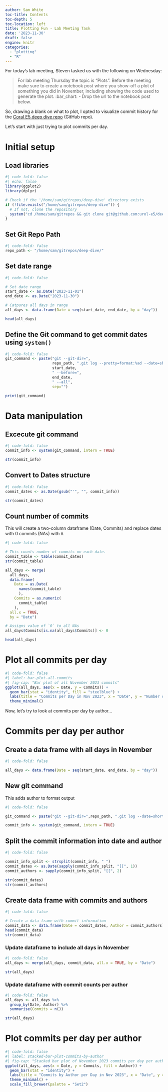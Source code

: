 ```yaml
---
author: Sam White
toc-title: Contents
toc-depth: 5
toc-location: left
title: Plotting Fun - Lab Meeting Task
date: '2023-11-30'
draft: false
engine: knitr
categories: 
  - "plotting"
  - "R"
---
```

For today's lab meeting, Steven tasked us with the following on Wednesday:

> For lab meeting Thursday the topic is "Plots". Before the meeting make sure to create a notebook post where you show-off a plot of something you did in November, including showing the code used to generate the plot. :bar_chart: - Drop the url to the notebook post below.

So, drawing a blank on what to plot, I opted to visualize commit history for the [Coral E5 deep dive repo](https://github.com/urol-e5/deep-dive) (GitHub repo).

Let's start with just trying to plot commits per day.

# Initial setup

## Load libraries
```r
#| code-fold: false
#| echo: false
library(ggplot2)
library(dplyr)
```

```r
# Check if the '/home/sam/gitrepos/deep-dive' directory exists
if (!file.exists("/home/sam/gitrepos/deep-dive")) {
  # If not, clone the repository
  system("cd /home/sam/gitrepos && git clone git@github.com:urol-e5/deep-dive.git")
}
```

## Set Git Repo Path
```r
#| code-fold: false
repo_path <- "/home/sam/gitrepos/deep-dive/"
```

## Set date range
```r
#| code-fold: false

# Set date range
start_date <- as.Date("2023-11-01")
end_date <- as.Date("2023-11-30")

# Catpures all days in range
all_days <- data.frame(Date = seq(start_date, end_date, by = "day"))

head(all_days)
```

## Define the Git command to get commit dates using `system()`
```r
#| code-fold: false
git_command <- paste("git --git-dir=",
                     repo_path, ".git log --pretty=format:%ad --date=short --after=",
                     start_date,
                     " --before=",
                     end_date,
                     " --all",
                     sep="")

print(git_command)
```

# Data manipulation

## Excecute git command
```r
#| code-fold: false
commit_info <- system(git_command, intern = TRUE)

str(commit_info)
```

## Convert to Dates structure
```r
#| code-fold: false
commit_dates <- as.Date(gsub("'", "", commit_info))

str(commit_dates)
```

## Count number of commits

This will create a two-column dataframe (Date, Commits)
and replace dates with 0 commits (NAs) with `0`.

```r
#| code-fold: false

# This counts number of commits on each date.
commit_table <- table(commit_dates)
str(commit_table)

all_days <- merge(
  all_days,
  data.frame(
    Date = as.Date(
      names(commit_table)
      ),
    Commits = as.numeric(
      commit_table)
    ),
  all.x = TRUE,
  by = "Date")

# Assigns value of `0` to all NAs
all_days$Commits[is.na(all_days$Commits)] <- 0

head(all_days)
```



# Plot all commits per day
```r
#| code-fold: false
#| label: bar-plot-all-commits
#| fig-cap: "Bar plot of all November 2023 commits"
ggplot(all_days, aes(x = Date, y = Commits)) +
  geom_bar(stat = "identity", fill = "steelblue") +
  labs(title = "Commits per Day in Nov 2023", x = "Date", y = "Number of Commits") +
  theme_minimal()
```

Now, let's try to look at commits per day by author...

# Commits per day per author

## Create a data frame with all days in November
```r
#| code-fold: false

all_days <- data.frame(Date = seq(start_date, end_date, by = "day"))
```

## New git command
This adds author to format output
```r
#| code-fold: false

git_command <- paste("git --git-dir=",repo_path, ".git log --date=short --all --format='%ad %an'", sep="")

commit_info <- system(git_command, intern = TRUE)
```

## Split the commit information into date and author
```r
#| code-fold: false

commit_info_split <- strsplit(commit_info, " ")
commit_dates <- as.Date(sapply(commit_info_split, "[[", 1))
commit_authors <- sapply(commit_info_split, "[[", 2)

str(commit_dates)
str(commit_authors)
```

## Create data frame with commits and authors
```r
#| code-fold: false

# Create a data frame with commit information
commit_data <- data.frame(Date = commit_dates, Author = commit_authors)
head(commit_data)
str(commit_data)
```

### Update dataframe to include all days in November

```r
#| code-fold: false
all_days <- merge(all_days, commit_data, all.x = TRUE, by = "Date")

str(all_days)
```


### Update dataframe with commit counts per author
```r
#| code-fold: false
all_days <- all_days %>%
  group_by(Date, Author) %>%
  summarise(Commits = n())

str(all_days)
```

# Plot commits per day per author
```r
#| code-fold: false
#| label: stacked-bar-plot-commits-by-author
#| fig-cap: "Stacked bar plot of November 2023 commits per day per author"
ggplot(all_days, aes(x = Date, y = Commits, fill = Author)) +
  geom_bar(stat = "identity") +
  labs(title = "Commits by Author per Day in Nov 2023", x = "Date", y = "Number of Commits") +
  theme_minimal() +
  scale_fill_brewer(palette = "Set2")
```

